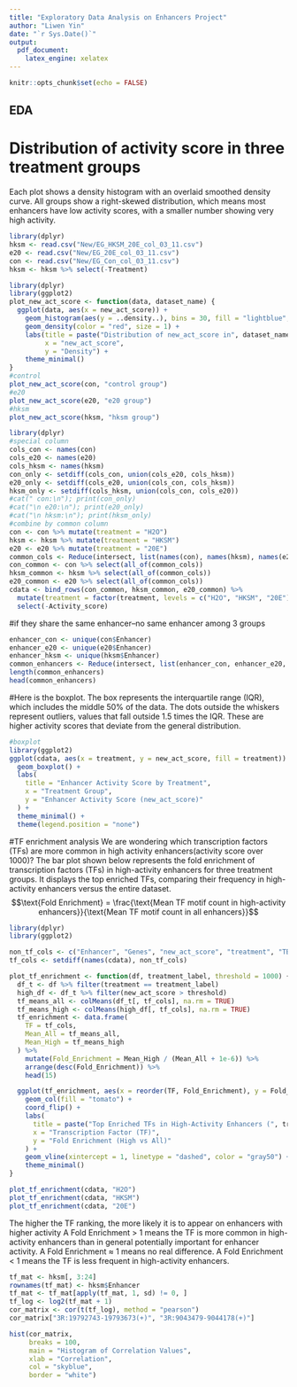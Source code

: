 ```yaml
---
title: "Exploratory Data Analysis on Enhancers Project"
author: "Liwen Yin"
date: "`r Sys.Date()`"
output:
  pdf_document:
    latex_engine: xelatex
---
```

```r
knitr::opts_chunk$set(echo = FALSE)
```
## EDA 
# Distribution of activity score in three treatment groups
Each plot shows a density histogram with an overlaid smoothed density curve. All groups show a right-skewed distribution, which means most enhancers have low activity scores, with a smaller number showing very high activity.
```r
library(dplyr)
hksm <- read.csv("New/EG_HKSM_20E_col_03_11.csv")
e20 <- read.csv("New/EG_20E_col_03_11.csv")
con <- read.csv("New/EG_Con_col_03_11.csv")
hksm <- hksm %>% select(-Treatment)
```

```r
library(dplyr)
library(ggplot2)
plot_new_act_score <- function(data, dataset_name) {
  ggplot(data, aes(x = new_act_score)) +
    geom_histogram(aes(y = ..density..), bins = 30, fill = "lightblue", color = "black", alpha = 0.7) +
    geom_density(color = "red", size = 1) +
    labs(title = paste("Distribution of new_act_score in", dataset_name),
         x = "new_act_score",
         y = "Density") +
    theme_minimal()
}
#control
plot_new_act_score(con, "control group")
#e20 
plot_new_act_score(e20, "e20 group")
#hksm
plot_new_act_score(hksm, "hksm group")
```

```r
library(dplyr)
#special column
cols_con <- names(con)
cols_e20 <- names(e20)
cols_hksm <- names(hksm)
con_only <- setdiff(cols_con, union(cols_e20, cols_hksm))
e20_only <- setdiff(cols_e20, union(cols_con, cols_hksm))
hksm_only <- setdiff(cols_hksm, union(cols_con, cols_e20))
#cat(" con:\n"); print(con_only)
#cat("\n e20:\n"); print(e20_only)
#cat("\n hksm:\n"); print(hksm_only)
#combine by common column
con <- con %>% mutate(treatment = "H2O")
hksm <- hksm %>% mutate(treatment = "HKSM")
e20 <- e20 %>% mutate(treatment = "20E")
common_cols <- Reduce(intersect, list(names(con), names(hksm), names(e20)))
con_common <- con %>% select(all_of(common_cols))
hksm_common <- hksm %>% select(all_of(common_cols))
e20_common <- e20 %>% select(all_of(common_cols))
cdata <- bind_rows(con_common, hksm_common, e20_common) %>%
  mutate(treatment = factor(treatment, levels = c("H2O", "HKSM", "20E"))) %>% 
  select(-Activity_score)
```
#if they share the same enhancer--no same enhancer among 3 groups
```r
enhancer_con <- unique(con$Enhancer)
enhancer_e20 <- unique(e20$Enhancer)
enhancer_hksm <- unique(hksm$Enhancer)
common_enhancers <- Reduce(intersect, list(enhancer_con, enhancer_e20, enhancer_hksm))
length(common_enhancers)
head(common_enhancers)
```
#Here is the boxplot. The box represents the interquartile range (IQR), which includes the middle 50% of the data. The dots outside the whiskers represent outliers, values that fall outside 1.5 times the IQR. These are higher activity scores that deviate from the general distribution.
```r
#boxplot
library(ggplot2)
ggplot(cdata, aes(x = treatment, y = new_act_score, fill = treatment)) +
  geom_boxplot() +
  labs(
    title = "Enhancer Activity Score by Treatment",
    x = "Treatment Group",
    y = "Enhancer Activity Score (new_act_score)"
  ) +
  theme_minimal() +
  theme(legend.position = "none")
```
#TF enrichment analysis
We are wondering which transcription factors (TFs) are more common in high activity enhancers(activity score over 1000)?
The bar plot shown below represents the fold enrichment of transcription factors (TFs) in high-activity enhancers for three treatment groups. It displays the top enriched TFs, comparing their frequency in high-activity enhancers versus the entire dataset.
$$\text{Fold Enrichment} = \frac{\text{Mean TF motif count in high-activity enhancers}}{\text{Mean TF motif count in all enhancers}}$$

```r
library(dplyr)
library(ggplot2)

non_tf_cols <- c("Enhancer", "Genes", "new_act_score", "treatment", "TBS", "Length")
tf_cols <- setdiff(names(cdata), non_tf_cols)

plot_tf_enrichment <- function(df, treatment_label, threshold = 1000) {
  df_t <- df %>% filter(treatment == treatment_label)
  high_df <- df_t %>% filter(new_act_score > threshold)
  tf_means_all <- colMeans(df_t[, tf_cols], na.rm = TRUE)
  tf_means_high <- colMeans(high_df[, tf_cols], na.rm = TRUE)
  tf_enrichment <- data.frame(
    TF = tf_cols,
    Mean_All = tf_means_all,
    Mean_High = tf_means_high
  ) %>%
    mutate(Fold_Enrichment = Mean_High / (Mean_All + 1e-6)) %>%
    arrange(desc(Fold_Enrichment)) %>%
    head(15)

  ggplot(tf_enrichment, aes(x = reorder(TF, Fold_Enrichment), y = Fold_Enrichment)) +
    geom_col(fill = "tomato") +
    coord_flip() +
    labs(
      title = paste("Top Enriched TFs in High-Activity Enhancers (", treatment_label, ")", sep = ""),
      x = "Transcription Factor (TF)",
      y = "Fold Enrichment (High vs All)"
    ) +
    geom_vline(xintercept = 1, linetype = "dashed", color = "gray50") +
    theme_minimal()
}

plot_tf_enrichment(cdata, "H2O")
plot_tf_enrichment(cdata, "HKSM")
plot_tf_enrichment(cdata, "20E")
```
The higher the TF ranking, the more likely it is to appear on enhancers with higher activity
A Fold Enrichment > 1 means the TF is more common in high-activity enhancers than in general  potentially important for enhancer activity.
A Fold Enrichment ≈ 1 means no real difference.
A Fold Enrichment < 1 means the TF is less frequent in high-activity enhancers.


```r
tf_mat <- hksm[, 3:24]
rownames(tf_mat) <- hksm$Enhancer
tf_mat <- tf_mat[apply(tf_mat, 1, sd) != 0, ]
tf_log <- log2(tf_mat + 1)
cor_matrix <- cor(t(tf_log), method = "pearson")
cor_matrix["3R:19792743-19793673(+)", "3R:9043479-9044178(+)"]
```

```r
hist(cor_matrix,
     breaks = 100,
     main = "Histogram of Correlation Values",
     xlab = "Correlation",
     col = "skyblue",
     border = "white")
```

